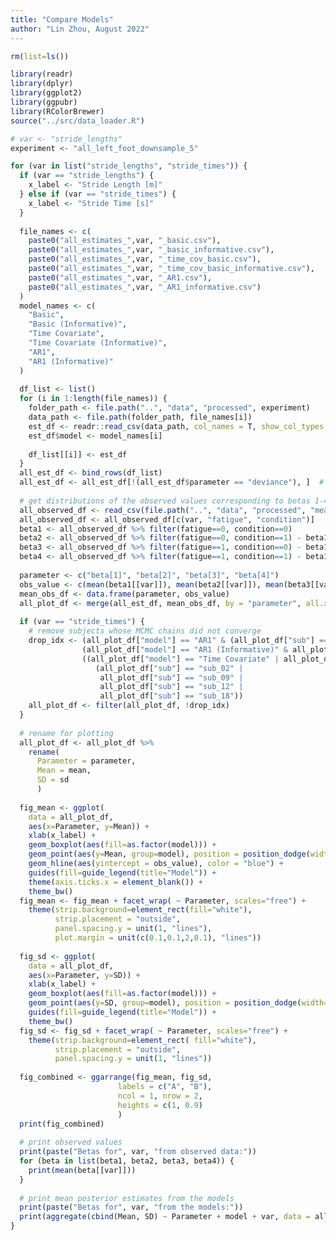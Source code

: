 ---
title: "Compare Models"
author: "Lin Zhou, August 2022"
---

```{r, fig.width = 7, fig.height = 8}
rm(list=ls())

library(readr)
library(dplyr)
library(ggplot2)
library(ggpubr)
library(RColorBrewer)
source("../src/data_loader.R")

# var <- "stride_lengths"
experiment <- "all_left_foot_downsample_5"

for (var in list("stride_lengths", "stride_times")) {
  if (var == "stride_lengths") {
    x_label <- "Stride Length [m]"
  } else if (var == "stride_times") {
    x_label <- "Stride Time [s]"
  }
  
  file_names <- c(
    paste0("all_estimates_",var, "_basic.csv"),
    paste0("all_estimates_",var, "_basic_informative.csv"),
    paste0("all_estimates_",var, "_time_cov_basic.csv"),
    paste0("all_estimates_",var, "_time_cov_basic_informative.csv"),
    paste0("all_estimates_",var, "_AR1.csv"),
    paste0("all_estimates_",var, "_AR1_informative.csv")
  )
  model_names <- c(
    "Basic",
    "Basic (Informative)", 
    "Time Covariate",
    "Time Covariate (Informative)",
    "AR1",
    "AR1 (Informative)"
  )
  
  df_list <- list()
  for (i in 1:length(file_names)) {
    folder_path <- file.path("..", "data", "processed", experiment)
    data_path <- file.path(folder_path, file_names[i])
    est_df <- readr::read_csv(data_path, col_names = T, show_col_types = FALSE)
    est_df$model <- model_names[i]
    
    df_list[[i]] <- est_df 
  }
  all_est_df <- bind_rows(df_list)
  all_est_df <- all_est_df[!(all_est_df$parameter == "deviance"), ]  # remove deviance from the plot
  
  # get distributions of the observed values corresponding to betas 1-4
  all_observed_df <- read_csv(file.path("..", "data", "processed", "means.csv"), show_col_types = FALSE)
  all_observed_df <- all_observed_df[c(var, "fatigue", "condition")]
  beta1 <- all_observed_df %>% filter(fatigue==0, condition==0)
  beta2 <- all_observed_df %>% filter(fatigue==0, condition==1) - beta1
  beta3 <- all_observed_df %>% filter(fatigue==1, condition==0) - beta1
  beta4 <- all_observed_df %>% filter(fatigue==1, condition==1) - beta1 - beta2 - beta3
  
  parameter <- c("beta[1]", "beta[2]", "beta[3]", "beta[4]")
  obs_value <- c(mean(beta1[[var]]), mean(beta2[[var]]), mean(beta3[[var]]), mean(beta4[[var]]))
  mean_obs_df <- data.frame(parameter, obs_value)
  all_plot_df <- merge(all_est_df, mean_obs_df, by = "parameter", all.x = TRUE)
  
  if (var == "stride_times") {
    # remove subjects whose MCMC chains did not converge
    drop_idx <- (all_plot_df["model"] == "AR1" & (all_plot_df["sub"] == "sub_07" | all_plot_df["sub"] == "sub_13")) |
                (all_plot_df["model"] == "AR1 (Informative)" & all_plot_df["sub"] == "sub_13") |
                ((all_plot_df["model"] == "Time Covariate" | all_plot_df["model"] == "Time Covariate (Informative)") & 
                   (all_plot_df["sub"] == "sub_02" | 
                    all_plot_df["sub"] == "sub_09" | 
                    all_plot_df["sub"] == "sub_12" | 
                    all_plot_df["sub"] == "sub_18"))
    all_plot_df <- filter(all_plot_df, !drop_idx)
  }
  
  # rename for plotting
  all_plot_df <- all_plot_df %>% 
    rename(
      Parameter = parameter,
      Mean = mean,
      SD = sd
      )
  
  fig_mean <- ggplot(
    data = all_plot_df, 
    aes(x=Parameter, y=Mean)) + 
    xlab(x_label) +
    geom_boxplot(aes(fill=as.factor(model))) + 
    geom_point(aes(y=Mean, group=model), position = position_dodge(width=0.75)) + 
    geom_hline(aes(yintercept = obs_value), color = "blue") +
    guides(fill=guide_legend(title="Model")) + 
    theme(axis.ticks.x = element_blank()) + 
    theme_bw()
  fig_mean <- fig_mean + facet_wrap( ~ Parameter, scales="free") +
    theme(strip.background=element_rect(fill="white"), 
          strip.placement = "outside",
          panel.spacing.y = unit(1, "lines"),
          plot.margin = unit(c(0.1,0.1,2,0.1), "lines"))
    
  fig_sd <- ggplot(
    data = all_plot_df, 
    aes(x=Parameter, y=SD)) +
    xlab(x_label) +
    geom_boxplot(aes(fill=as.factor(model))) + 
    geom_point(aes(y=SD, group=model), position = position_dodge(width=0.75)) + 
    guides(fill=guide_legend(title="Model")) + 
    theme_bw()
  fig_sd <- fig_sd + facet_wrap( ~ Parameter, scales="free") +
    theme(strip.background=element_rect( fill="white"), 
          strip.placement = "outside",
          panel.spacing.y = unit(1, "lines"))
  
  fig_combined <- ggarrange(fig_mean, fig_sd,
                        labels = c("A", "B"),
                        ncol = 1, nrow = 2,
                        heights = c(1, 0.9)
                        ) 
  print(fig_combined)
  
  # print observed values
  print(paste("Betas for", var, "from observed data:"))
  for (beta in list(beta1, beta2, beta3, beta4)) {
    print(mean(beta[[var]]))
  }
  
  # print mean posterior estimates from the models
  print(paste("Betas for", var, "from the models:"))
  print(aggregate(cbind(Mean, SD) ~ Parameter + model + var, data = all_plot_df, mean, na.rm = TRUE))
}

```

